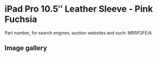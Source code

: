 
# iPad Pro 10.5″ Leather Sleeve - Pink Fuchsia

Part number, for search engines, auction websites and such: MR5P2FE/A

## Image gallery

<div style={{ width: '100%', maxWidth: '768px' }}>
<GalleryComponent
    images={[
      {
        original: "/everysource/MR5P2.webp",
        thumbnail: "/everypreview/MR5P2.webp",
      },
      {
        original: "/everysource/MR5P2_AV2.webp",
        thumbnail: "/everypreview/MR5P2_AV2.webp",
      },
      {
        original: "/everysource/MR5P2_AV3.webp",
        thumbnail: "/everypreview/MR5P2_AV3.webp",
      }
    ]}
  />
</div>